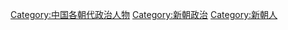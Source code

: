 [[Category:中国各朝代政治人物|Category:中国各朝代政治人物]]
[[Category:新朝政治|Category:新朝政治]]
[[Category:新朝人|Category:新朝人]]